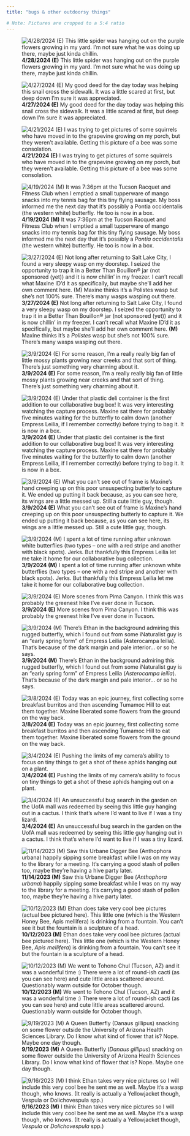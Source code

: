 ```yaml
---
title: "bugs & other outdoorsy things"

# Note: Pictures are cropped to a 5:4 ratio
---
```


::: {layout-ncol="3" layout-nrow="3"}
![**4/28/2024 (E)** This little spider was hanging out on the purple flowers growing in my yard. I'm not sure what he was doing up there, maybe just kinda chillin.](images/IMG_17.jpg)

![**4/27/2024 (E)** My good deed for the day today was helping this snail cross the sidewalk. It was a little scared at first, but deep down I'm sure it was appreciated.](images/IMG_16.jpg)

![**4/21/2024 (E)** I was trying to get pictures of some squirrels who have moved in to the grapevine growing on my porch, but they weren't available. Getting this picture of a bee was some consolation.](images/IMG_15.jpg)

![**4/19/2024 (M)** It was 7:36pm at the Tucson Racquet and Fitness Club when I emptied a small tupperware of mango snacks into my tennis bag for this tiny flying sausage. My boss informed me the next day that it's possibly a *Pontia occidentalis* (the western white) butterfly. He too is now in a box.](images/IMG_14.jpg)

![**3/27/2024 (E)** Not long after returning to Salt Lake City, I found a very sleepy wasp on my doorstep. I seized the opportunity to trap it in a Better Than Bouillon® jar (not sponsored (yet)) and it is now chillin' in my freezer. I can't recall what Maxine ID'd it as specifically, but maybe she'll add her own comment here. **(M)** Maxine thinks it's a *Polistes* wasp but she's not 100% sure. There's many wasps wasping out there.](images/IMG_13.jpg)

![**3/9/2024 (E)** For some reason, I'm a really really big fan of little mossy plants growing near creeks and that sort of thing. There's just something very charming about it.](images/IMG_12.jpg)

![**3/9/2024 (E)** Under that plastic deli container is the first addition to our collaborative bug box! It was very interesting watching the capture process. Maxine sat there for probably five minutes waiting for the butterfly to calm down (another Empress Leilia, if I remember correctly) before trying to bag it. It is now in a box.](images/IMG_11.jpg)

![**3/9/2024 (E)** What you can't see out of frame is Maxine's hand creeping up on this poor unsuspecting butterly to capture it. We ended up putting it back because, as you can see here, its wings are a little messed up. Still a cute little guy, though.](images/IMG_10.jpg)

![**3/9/2024 (M)** I spent a lot of time running after unknown white butterflies (two types -- one with a red stripe and another with black spots). Jerks. But thankfully this Empress Leilia let me take it home for our collaborative bug collection.](images/IMG_9.jpg)

![**3/9/2024 (E)** More scenes from Pima Canyon. I think this was probably the greenest hike I've ever done in Tucson.](images/IMG_8.jpg)

![**3/9/2024 (M)** There's Ethan in the background admiring this rugged butterfly, which I found out from some iNaturalist guy is an "early spring form" of Empress Leilia (*Asterocampa leilia*). That's because of the dark margin and pale interior... or so he says.](images/IMG_7.jpg)

![**3/8/2024 (E)** Today was an epic journey, first collecting some breakfast burritos and then ascending Tumamoc Hill to eat them together. Maxine liberated some flowers from the ground on the way back.](images/IMG_6.jpg)

![**3/4/2024 (E)** Pushing the limits of my camera's ability to focus on tiny things to get a shot of these aphids hanging out on a plant.](images/IMG_5.jpg)

![**3/4/2024 (E)** An unsuccessful bug search in the garden on the UofA mall was redeemed by seeing this little guy hanging out in a cactus. I think that's where I'd want to live if I was a tiny lizard.](images/IMG_4.jpg)

![**11/14/2023 (M)** Saw this Urbane Digger Bee (*Anthophora urbana*) happily sipping some breakfast while I was on my way to the library for a meeting. It's carrying a good stash of pollen too, maybe they're having a hive party later.](images/IMG_3pt5.jpg)

![**10/12/2023 (M)** Ethan does take very cool bee pictures (actual bee pictured here). This little one (which is the Western Honey Bee, *Apis mellifera*) is drinking from a fountain. You can't see it but the fountain is a sculpture of a head.](images/IMG_3.jpg)

![**10/12/2023 (M)** We went to Tohono Chul (Tucson, AZ) and it was a wonderful time :) There were a lot of round-ish cacti (as you can see here) and cute little areas scattered around. Questionably warm outside for October though.](images/IMG_2.jpg)

![**9/19/2023 (M)** A Queen Butterfly (*Danaus gillipus*) snacking on some flower outside the University of Arizona Health Sciences Library. Do I know what kind of flower that is? Nope. Maybe one day though.](images/IMG_1pt5.jpg)

![**9/16/2023 (M)** I think Ethan takes very nice pictures so I will include this very cool bee he sent me as well. Maybe it's a wasp though, who knows. (It really is actually a Yellowjacket though, *Vespula* or *Dolichovespula* spp.)](images/IMG_1.jpg)
:::
